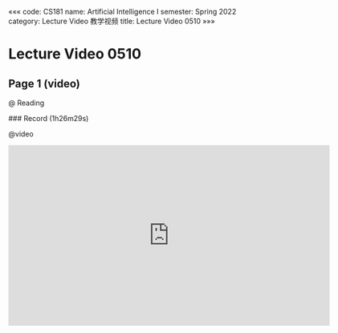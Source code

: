 «««
code: CS181
name: Artificial Intelligence I
semester: Spring 2022
category: Lecture Video 教学视频
title: Lecture Video 0510
»»»

# Lecture Video 0510

## Page 1 (video)

@ Reading

<div class="markdown-body">
### Record (1h26m29s)
</div>

@video

<iframe src="https://sbfull.com/e/k7tmofunb01i.html" frameborder=0 marginwidth=0 marginheight=0 scrolling=no width=640 height=360 allowfullscreen></iframe>

